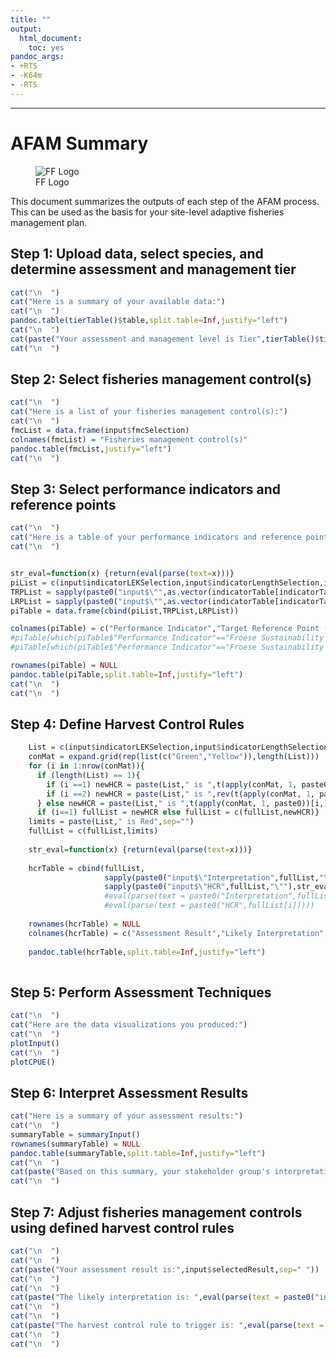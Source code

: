 ```yaml
---
title: ""
output:
  html_document:
    toc: yes
pandoc_args:
- +RTS
- -K64m
- -RTS
---
```

---

# AFAM Summary  
  
  
![FF Logo](www/FF_Logo.png)  
  
  
This document summarizes the outputs of each step of the AFAM process. This can be used as the basis for your site-level adaptive fisheries management plan.

## Step 1: Upload data, select species, and determine assessment and management tier

```r
cat("\n  ")
cat("Here is a summary of your available data:")
cat("\n  ")
pandoc.table(tierTable()$table,split.table=Inf,justify="left")
cat("\n  ")
cat(paste("Your assessment and management level is Tier",tierTable()$tier,sep=" "))
cat("\n  ")
```

## Step 2: Select fisheries management control(s)
```r
cat("\n  ")
cat("Here is a list of your fisheries management control(s):")
cat("\n  ")
fmcList = data.frame(input$fmcSelection)
colnames(fmcList) = "Fisheries management control(s)"
pandoc.table(fmcList,justify="left")
cat("\n  ")
```

## Step 3: Select performance indicators and reference points
```r
cat("\n  ")
cat("Here is a table of your performance indicators and reference points :")
cat("\n  ")


str_eval=function(x) {return(eval(parse(text=x)))}
piList = c(input$indicatorLEKSelection,input$indicatorLengthSelection,input$indicatorLandingsSelection,input$indicatorUnderwaterSelection)
TRPList = sapply(paste0("input$\"",as.vector(indicatorTable[indicatorTable$piName %in% piList,]$trpName),"\""),str_eval)
LRPList = sapply(paste0("input$\"",as.vector(indicatorTable[indicatorTable$piName %in% piList,]$lrpName),"\""),str_eval)
piTable = data.frame(cbind(piList,TRPList,LRPList))

colnames(piTable) = c("Performance Indicator","Target Reference Point (TRP)","Limit Reference Point (LRP)")
#piTable[which(piTable$"Performance Indicator"=="Froese Sustainability Indicators")]$"Limit Reference Point (LRP)" = "Red"
#piTable[which(piTable$"Performance Indicator"=="Froese Sustainability Indicators")]$"Target Reference Point (TRP)" = "Green"

rownames(piTable) = NULL
pandoc.table(piTable,split.table=Inf,justify="left")
cat("\n  ")
cat("\n  ")
```

## Step 4: Define Harvest Control Rules
```r
    List = c(input$indicatorLEKSelection,input$indicatorLengthSelection,input$indicatorLandingsSelection,input$indicatorUnderwaterSelection)
    conMat = expand.grid(rep(list(c("Green","Yellow")),length(List)))
    for (i in 1:nrow(conMat)){
      if (length(List) == 1){
        if (i ==1) newHCR = paste(List," is ",t(apply(conMat, 1, paste0))[1,],".",sep="",collapse="")
        if (i ==2) newHCR = paste(List," is ",rev(t(apply(conMat, 1, paste0))[1,]),".",sep="",collapse="")
      } else newHCR = paste(List," is ",t(apply(conMat, 1, paste0))[i,],".",sep="",collapse="")
      if (i==1) fullList = newHCR else fullList = c(fullList,newHCR)}
    limits = paste(List," is Red",sep="")
    fullList = c(fullList,limits)
    
    str_eval=function(x) {return(eval(parse(text=x)))}
    
    hcrTable = cbind(fullList,
                     sapply(paste0("input$\"Interpretation",fullList,"\""),str_eval),
                     sapply(paste0("input$\"HCR",fullList,"\""),str_eval))
                     #eval(parse(text = paste0("Interpretation",fullList[i]))),
                     #eval(parse(text = paste0("HCR",fullList[i]))))
    
    rownames(hcrTable) = NULL
    colnames(hcrTable) = c("Assessment Result","Likely Interpretation","Harvest Control Rule")
    
    pandoc.table(hcrTable,split.table=Inf,justify="left")
    
```

## Step 5: Perform Assessment Techniques
```r
cat("\n  ")
cat("Here are the data visualizations you produced:")
cat("\n  ")
plotInput()
cat("\n  ")
plotCPUE()
```

## Step 6: Interpret Assessment Results
```r
cat("Here is a summary of your assessment results:")
cat("\n  ")
summaryTable = summaryInput()
rownames(summaryTable) = NULL
pandoc.table(summaryTable,split.table=Inf,justify="left")
cat("\n  ")
cat(paste("Based on this summary, your stakeholder group's interpretation of fishery performance is:",input$stakeholderInterpretation,sep=" "))
cat("\n  ")
```

## Step 7: Adjust fisheries management controls using defined harvest control rules
```r
cat("\n  ")
cat("\n  ")
cat(paste("Your assessment result is:",input$selectedResult,sep=" "))
cat("\n  ")
cat("\n  ")
cat(paste("The likely interpretation is: ",eval(parse(text = paste0("input$\"Interpretation",input$selectedResult,"\"")))))
cat("\n  ")
cat("\n  ")
cat(paste("The harvest control rule to trigger is: ",eval(parse(text = paste0("input$\"HCR",input$selectedResult,"\"")))))
cat("\n  ")
cat("\n  ")
```